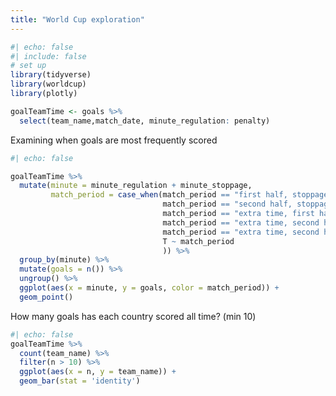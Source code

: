 ```yaml
---
title: "World Cup exploration"
---
```




```r
#| echo: false
#| include: false
# set up
library(tidyverse)
library(worldcup)
library(plotly)

goalTeamTime <- goals %>% 
  select(team_name,match_date, minute_regulation: penalty)
```

Examining when goals are most frequently scored
```r
#| echo: false

goalTeamTime %>% 
  mutate(minute = minute_regulation + minute_stoppage,
         match_period = case_when(match_period == "first half, stoppage time" ~ "first half",
                                  match_period == "second half, stoppage time" ~ "second half",
                                  match_period == "extra time, first half" ~ "extra time",
                                  match_period == "extra time, second half" ~ "extra time",
                                  match_period == "extra time, second half, stoppage time" ~ "extra time",
                                  T ~ match_period
                                  )) %>% 
  group_by(minute) %>% 
  mutate(goals = n()) %>% 
  ungroup() %>% 
  ggplot(aes(x = minute, y = goals, color = match_period)) +
  geom_point()
```

How many goals has each country scored all time? (min 10)
```r
#| echo: false
goalTeamTime %>% 
  count(team_name) %>% 
  filter(n > 10) %>% 
  ggplot(aes(x = n, y = team_name)) +
  geom_bar(stat = 'identity')

```